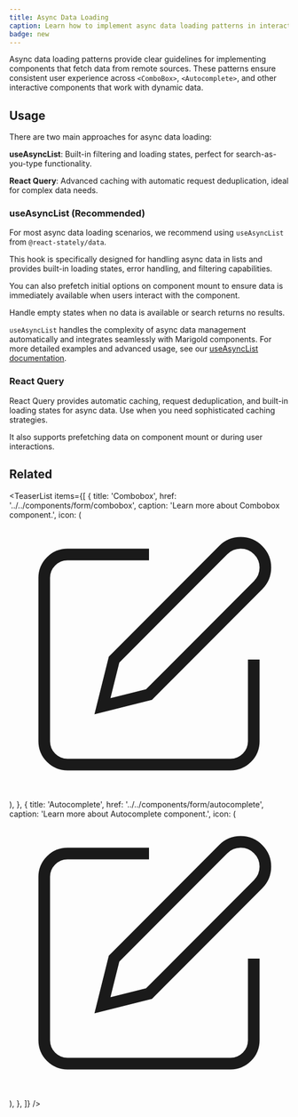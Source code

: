 ```yaml
---
title: Async Data Loading
caption: Learn how to implement async data loading patterns in interactive components.
badge: new
---
```


Async data loading patterns provide clear guidelines for implementing components that fetch data from remote sources. These patterns ensure consistent user experience across `<ComboBox>`, `<Autocomplete>`, and other interactive components that work with dynamic data.

## Usage

There are two main approaches for async data loading:

**useAsyncList**: Built-in filtering and loading states, perfect for search-as-you-type functionality.

**React Query**: Advanced caching with automatic request deduplication, ideal for complex data needs.

### useAsyncList (Recommended)

For most async data loading scenarios, we recommend using `useAsyncList` from `@react-stately/data`.

This hook is specifically designed for handling async data in lists and provides built-in loading states, error handling, and filtering capabilities.

You can also prefetch initial options on component mount to ensure data is immediately available when users interact with the component.

Handle empty states when no data is available or search returns no results.

<ComponentDemo file="./use-async-list.demo.tsx" />

`useAsyncList` handles the complexity of async data management automatically and integrates seamlessly with Marigold components. For more detailed examples and advanced usage, see our [useAsyncList documentation](/components/hooks-and-utils/useAsyncListData).

### React Query

React Query provides automatic caching, request deduplication, and built-in loading states for async data. Use when you need sophisticated caching strategies.

It also supports prefetching data on component mount or during user interactions.

<ComponentDemo file="./react-query-basic.demo.tsx" />

## Related

<TeaserList
  items={[
    {
      title: 'Combobox',
      href: '../../components/form/combobox',
      caption: 'Learn more about Combobox component.',
      icon: (
        <svg
          xmlns="http://www.w3.org/2000/svg"
          width={24}
          height={24}
          viewBox="0 0 24 24"
          fill="none"
          stroke="currentColor"
          strokeWidth={2}
          strokeLinecap="round"
          strokeLinejoin="round"
        >
          <path d="M12 3H5a2 2 0 00-2 2v14a2 2 0 002 2h14a2 2 0 002-2v-7" />
          <path d="M18.375 2.625a2.121 2.121 0 113 3L12 15l-4 1 1-4z" />
        </svg>
      ),
    },
    {
      title: 'Autocomplete',
      href: '../../components/form/autocomplete',
      caption: 'Learn more about Autocomplete component.',
      icon: (
        <svg
          xmlns="http://www.w3.org/2000/svg"
          width={24}
          height={24}
          viewBox="0 0 24 24"
          fill="none"
          stroke="currentColor"
          strokeWidth={2}
          strokeLinecap="round"
          strokeLinejoin="round"
        >
          <path d="M12 3H5a2 2 0 00-2 2v14a2 2 0 002 2h14a2 2 0 002-2v-7" />
          <path d="M18.375 2.625a2.121 2.121 0 113 3L12 15l-4 1 1-4z" />
        </svg>
      ),
    },
  ]}
/>
